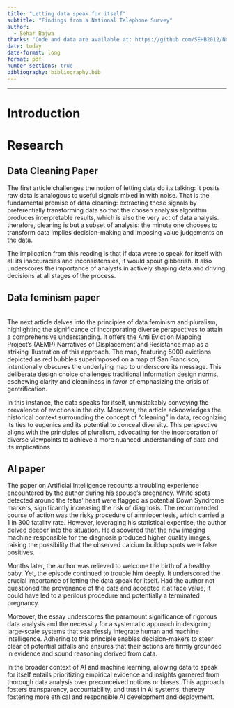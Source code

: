 ```yaml
---
title: "Letting data speak for itself"
subtitle: "Findings from a National Telephone Survey"
author: 
  - Sehar Bajwa
thanks: "Code and data are available at: https://github.com/SEHB2012/Nonresponsebias"
date: today
date-format: long
format: pdf
number-sections: true
bibliography: bibliography.bib
---
```


------------------------------------------------------------------------

# Introduction

# Research

## Data Cleaning Paper

The first article challenges the notion of letting data do its talking: it posits raw data is analogous to useful signals mixed in with noise. That is the fundamental premise of data cleaning: extracting these signals by preferentially transforming data so that the chosen analysis algorithm produces interpretable results, which is also the very act of data analysis. therefore, cleaning is but a subset of analysis: the minute one chooses to transform data implies decision-making and imposing value judgements on the data.

The implication from this reading is that if data were to speak for itself with all its inaccuracies and inconsistensies, it would spout gibberish. It also underscores the importance of analysts in actively shaping data and driving decisions at all stages of the process.

## Data feminism paper

\
The next article delves into the principles of data feminism and pluralism, highlighting the significance of incorporating diverse perspectives to attain a comprehensive understanding. It offers the Anti Eviction Mapping Project's (AEMP) Narratives of Displacement and Resistance map as a striking illustration of this approach. The map, featuring 5000 evictions depicted as red bubbles superimposed on a map of San Francisco, intentionally obscures the underlying map to underscore its message. This deliberate design choice challenges traditional information design norms, eschewing clarity and cleanliness in favor of emphasizing the crisis of gentrification.

In this instance, the data speaks for itself, unmistakably conveying the prevalence of evictions in the city. Moreover, the article acknowledges the historical context surrounding the concept of "cleaning" in data, recognizing its ties to eugenics and its potential to conceal diversity. This perspective aligns with the principles of pluralism, advocating for the incorporation of diverse viewpoints to achieve a more nuanced understanding of data and its implications

## AI paper

The paper on Artificial Intelligence recounts a troubling experience encountered by the author during his spouse's pregnancy. White spots detected around the fetus' heart were flagged as potential Down Syndrome markers, significantly increasing the risk of diagnosis. The recommended course of action was the risky procedure of amniocentesis, which carried a 1 in 300 fatality rate. However, leveraging his statistical expertise, the author delved deeper into the situation. He discovered that the new imaging machine responsible for the diagnosis produced higher quality images, raising the possibility that the observed calcium buildup spots were false positives.

Months later, the author was relieved to welcome the birth of a healthy baby. Yet, the episode continued to trouble him deeply. It underscored the crucial importance of letting the data speak for itself. Had the author not questioned the provenance of the data and accepted it at face value, it could have led to a perilous procedure and potentially a terminated pregnancy.

Moreover, the essay underscores the paramount significance of rigorous data analysis and the necessity for a systematic approach in designing large-scale systems that seamlessly integrate human and machine intelligence. Adhering to this principle enables decision-makers to steer clear of potential pitfalls and ensures that their actions are firmly grounded in evidence and sound reasoning derived from data.

In the broader context of AI and machine learning, allowing data to speak for itself entails prioritizing empirical evidence and insights garnered from thorough data analysis over preconceived notions or biases. This approach fosters transparency, accountability, and trust in AI systems, thereby fostering more ethical and responsible AI development and deployment.
